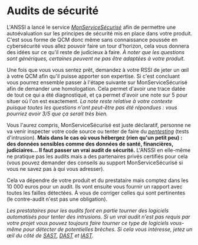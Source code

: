 # Audits de sécurité

L'ANSSI a lancé le service [_MonServiceSécurisé_](https://www.monservicesecurise.ssi.gouv.fr/) afin de permettre une autoévaluation sur les principes de sécurité mis en place dans votre produit. C'est sous forme de QCM donc même sans connaissance poussée en cybersécurité vous allez pouvoir faire un tour d'horizon, cela vous donnera des idées sur ce qu'il reste de judicieux à faire. _À noter que les questions sont génériques, certaines peuvent ne pas être adaptées à votre produit._

Une fois que vous vous sentez prêt, demandez à votre RSSI de jeter un œil à votre QCM afin qu'il puisse apporter son expertise. Si c'est concluant vous pourrez ensemble passer à l'étape suivante sur MonServiceSécurisé afin de demander une homologation. Cela permet d'avoir une trace datée de tout ce qui a été diagnostiqué, et ça permet d'avoir une note sur 5 pour situer où l'on est exactement. _La note reste relative à votre contexte puisque toutes les questions n'ont peut-être pas été répondues : vous pourriez avoir 3/5 que ça serait très bien._

Vous l'aurez compris, MonServiceSécurisé est juste déclaratif, personne ne va venir inspecter votre code source ou tenter de faire du [_pentesting_](https://en.wikipedia.org/wiki/Penetration_test) (tests d'intrusion). **Mais dans le cas où vous hébergez (rien qu'un petit peu) : des données sensibles comme des données de santé, financières, judiciaires… Il faut passer un vrai audit de sécurité.** L'ANSSI en elle-même ne pratique pas les audits mais a des partenaires privés certifiés pour cela (vous pouvez demander des conseils au support MonServiceSécurisé si vous ne savez pas à qui vous adresser).

Cela va dépendre de votre produit et du prestataire mais comptez dans les 10 000 euros pour un audit. Ils vont ensuite vous fournir un rapport avec toutes les failles détectées. À vous de corriger celles qui sont pertinentes (le contre-audit n'est pas une obligation).

_Les prestataires pour les audits font en partie tourner des logiciels automatisés pour tenter des intrusions. Si un vrai audit n'est pas requis par votre projet vous pouvez toujours faire tourner ce type de logiciels vous-même pour détecter de potentielles brèches. Si cela vous intéresse, jetez un œil du côté de [SAST](https://en.wikipedia.org/wiki/Static_application_security_testing), [DAST](https://en.wikipedia.org/wiki/Dynamic_application_security_testing) et [IAST](https://en.wikipedia.org/wiki/Interactive_application_security_testing)._
